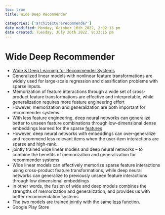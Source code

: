 ```yaml
---
toc: true
title: Wide Deep Recommender

categories: ['architecturerecommender']
date modified: Monday, October 10th 2022, 2:02:13 pm
date created: Tuesday, July 26th 2022, 8:33:15 pm
---
```


# Wide Deep Recommender
- [Wide & Deep Learning for Recommender Systems](https://arxiv.org/abs/1606.07792)
- Generalized linear models with nonlinear feature transformations are widely used for large-scale regression and classification problems with sparse inputs.
- Memorization of feature interactions through a wide set of cross-product feature transformations are effective and interpretable, while generalization requires more feature engineering effort
- However, memorization and generalization are both important for recommender systems.
- With less feature engineering, deep neural networks can generalize better to unseen feature combinations through low-dimensional dense embeddings learned for the sparse [features](Features.qmd)
- However, deep neural networks with embeddings can over-generalize and recommend less relevant items when the user-item interactions are sparse and high-rank.
- jointly trained wide linear models and deep neural networks – to combine the benefits of memorization and generalization for recommender systems
- Wide linear models can effectively memorize sparse feature interactions using cross-product feature transformations, while deep neural networks can generalize to previously unseen feature interactions through low dimensional embeddings
- In other words, the fusion of wide and deep models combines the strengths of memorization and generalization, and provides us with better recommendation systems
- The two models are trained jointly with the same [loss](loss.qmd) function.
- Google Play Store



